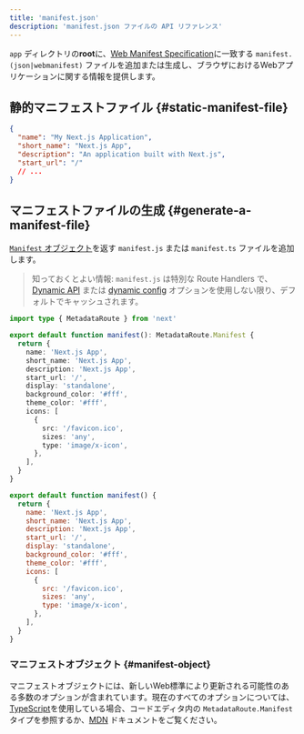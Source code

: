 ```yaml
---
title: 'manifest.json'
description: 'manifest.json ファイルの API リファレンス'
---
```


`app` ディレクトリの**root**に、[Web Manifest Specification](https://developer.mozilla.org/docs/Web/Manifest)に一致する `manifest.(json|webmanifest)` ファイルを追加または生成し、ブラウザにおけるWebアプリケーションに関する情報を提供します。

## 静的マニフェストファイル {#static-manifest-file}

```json title="app/manifest.json | app/manifest.webmanifest"
{
  "name": "My Next.js Application",
  "short_name": "Next.js App",
  "description": "An application built with Next.js",
  "start_url": "/"
  // ...
}
```

## マニフェストファイルの生成 {#generate-a-manifest-file}

[`Manifest` オブジェクト](#manifest-object)を返す `manifest.js` または `manifest.ts` ファイルを追加します。

> 知っておくとよい情報: `manifest.js` は特別な Route Handlers で、[Dynamic API](/docs/app/building-your-application/caching#dynamic-apis) または [dynamic config](/docs/app/building-your-application/caching#segment-config-options) オプションを使用しない限り、デフォルトでキャッシュされます。

<Tabs>
<TabItem value="ts" label="TypeScript">

```ts title="app/manifest.ts" switcher
import type { MetadataRoute } from 'next'

export default function manifest(): MetadataRoute.Manifest {
  return {
    name: 'Next.js App',
    short_name: 'Next.js App',
    description: 'Next.js App',
    start_url: '/',
    display: 'standalone',
    background_color: '#fff',
    theme_color: '#fff',
    icons: [
      {
        src: '/favicon.ico',
        sizes: 'any',
        type: 'image/x-icon',
      },
    ],
  }
}
```

</TabItem>
<TabItem value="js" label="JavaScript">

```js title="app/manifest.js" switcher
export default function manifest() {
  return {
    name: 'Next.js App',
    short_name: 'Next.js App',
    description: 'Next.js App',
    start_url: '/',
    display: 'standalone',
    background_color: '#fff',
    theme_color: '#fff',
    icons: [
      {
        src: '/favicon.ico',
        sizes: 'any',
        type: 'image/x-icon',
      },
    ],
  }
}
```

</TabItem>
</Tabs>

### マニフェストオブジェクト {#manifest-object}

マニフェストオブジェクトには、新しいWeb標準により更新される可能性のある多数のオプションが含まれています。現在のすべてのオプションについては、[TypeScript](https://nextjs.org/docs/app/building-your-application/configuring/typescript#typescript-plugin)を使用している場合、コードエディタ内の `MetadataRoute.Manifest` タイプを参照するか、[MDN](https://developer.mozilla.org/docs/Web/Manifest) ドキュメントをご覧ください。
